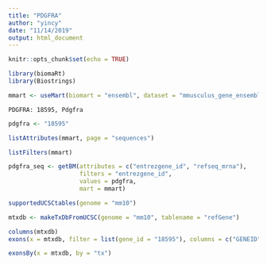 ```yaml
---
title: "PDGFRA"
author: "yincy"
date: "11/14/2019"
output: html_document
---
```


```r
knitr::opts_chunk$set(echo = TRUE)
```


```r
library(biomaRt)
library(Biostrings)
```


```r
mmart <- useMart(biomart = "ensembl", dataset = "mmusculus_gene_ensembl")
```

```
PDGFRA: 18595, Pdgfra
```

```r
pdgfra <- "18595"
```


```r
listAttributes(mmart, page = "sequences")
```

```r
listFilters(mmart)
```


```r
pdgfra_seq <- getBM(attributes = c("entrezgene_id", "refseq_mrna"),
                    filters = "entrezgene_id",
                    values = pdgfra,
                    mart = mmart)
```

```r
supportedUCSCtables(genome = "mm10")
```


```r
mtxdb <- makeTxDbFromUCSC(genome = "mm10", tablename = "refGene")
```

```r
columns(mtxdb)
exons(x = mtxdb, filter = list(gene_id = "18595"), columns = c("GENEID", "TXID"))
```

```r
exonsBy(x = mtxdb, by = "tx")
```


